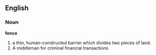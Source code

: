 == English ==

=== Noun ===
'''fence'''
#a thin, human-constructed barrier which divides two pieces of land.
#A middleman for criminal financial transactions <!--Isn't there also a verb sense? -->